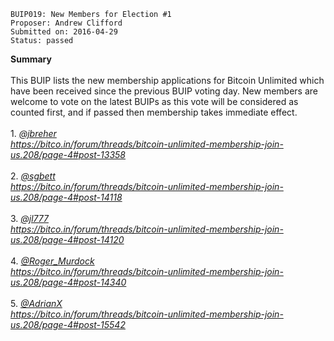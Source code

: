 <pre>
BUIP019: New Members for Election #1
Proposer: Andrew Clifford
Submitted on: 2016-04-29
Status: passed
</pre>
'''Summary'''<br />
<br />
This BUIP lists the new membership applications for Bitcoin Unlimited which have been received since the previous BUIP voting day. New members are welcome to vote on the latest BUIPs as this vote will be considered as counted first, and if passed then membership takes immediate effect.<br />
<br />
1. [https://bitco.in/forum/members/563/ ''@jbreher'']<br />
''https://bitco.in/forum/threads/bitcoin-unlimited-membership-join-us.208/page-4#post-13358''<br />
<br />

2. [https://bitco.in/forum/members/23/ ''@sgbett'']<br />
''https://bitco.in/forum/threads/bitcoin-unlimited-membership-join-us.208/page-4#post-14118''<br />
<br />

3. [https://bitco.in/forum/members/833/ ''@jl777'']<br />
''https://bitco.in/forum/threads/bitcoin-unlimited-membership-join-us.208/page-4#post-14120''<br />
<br />

4. [https://bitco.in/forum/members/444/ ''@Roger_Murdock'']<br />
''https://bitco.in/forum/threads/bitcoin-unlimited-membership-join-us.208/page-4#post-14340''<br />
<br />

5. [https://bitco.in/forum/members/51/ ''@AdrianX'']<br />
''https://bitco.in/forum/threads/bitcoin-unlimited-membership-join-us.208/page-4#post-15542''<br />
